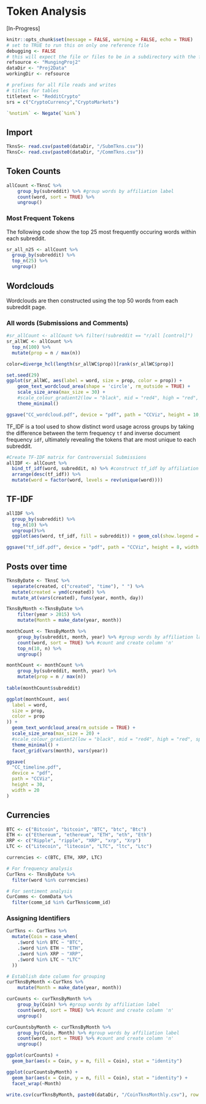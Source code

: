 # Token Analysis {#token-analysis}

[In-Progress]

```r
knitr::opts_chunk$set(message = FALSE, warning = FALSE, echo = TRUE)
# set to TRUE to run this on only one reference file
debugging <- FALSE
# this will expect the file or files to be in a subdirectory with the following name
refsource <- "MungingProj2"
dataDir <- "Proj2Data"
workingDir <- refsource

# prefixes for all File reads and writes
# titles for tables
titletext <- "RedditCrypto"
srs = c("CryptoCurrency","CryptoMarkets")

`%notin%` <- Negate(`%in%`)
```

## Import

```r
TknsS<- read.csv(paste0(dataDir, "/SubmTkns.csv")) 
TknsC<- read.csv(paste0(dataDir, "/CommTkns.csv"))
```

## Token Counts

```r
allCount <-TknsC %>%
    group_by(subreddit) %>% #group words by affiliation label
    count(word, sort = TRUE) %>%
    ungroup()
```


### Most Frequent Tokens

The following code show the top 25 most frequently occuring words within each subreddit.

```r
sr_all_n25 <- allCount %>% 
  group_by(subreddit) %>%
  top_n(25) %>%
  ungroup()
```

## Wordclouds

Wordclouds are then constructed using the top 50 words from each subreddit page.

### All words (Submissions and Comments)
```r
#sr_allCount <- allCount %>% filter(!subreddit == "r/all [control]")
sr_allWC <- allCount %>%
  top_n(100) %>%
  mutate(prop = n / max(n))

color=diverge_hcl(length(sr_allWC$prop))[rank(sr_allWC$prop)]
```


```r
set.seed(29)
ggplot(sr_allWC, aes(label = word, size = prop, color = prop)) +
    geom_text_wordcloud_area(shape = 'circle', rm_outside = TRUE) +
    scale_size_area(max_size = 30) +
    #scale_colour_gradient2(low = "black", mid = "red4", high = "red", space = "Lab", aesthetics = "color") +
    theme_minimal()

ggsave("CC_wordcloud.pdf", device = "pdf", path = "CCViz", height = 10, width = 16)
```


TF_IDF is a tool used to show distinct word usage across groups by taking the difference between the term frequency `tf` and inverse document frequency `idf`, ultimately revealing the tokens that are most unique to each subreddit.

```r
#Create TF-IDF matrix for Controversial Submissions
allIDF <- allCount %>%
  bind_tf_idf(word, subreddit, n) %>% #construct tf_idf by affiliation label
  arrange(desc(tf_idf)) %>% 
  mutate(word = factor(word, levels = rev(unique(word))))
```


## TF-IDF

```r
allIDF %>%
  group_by(subreddit) %>% 
  top_n(10) %>% 
  ungroup()%>%
  ggplot(aes(word, tf_idf, fill = subreddit)) + geom_col(show.legend = FALSE) + labs(x = NULL, y = "tf-idf") + facet_wrap(~subreddit, ncol = 2, scales = "free_y") + coord_flip() + theme(axis.text.x = element_text(angle = 45, hjust = 1))

ggsave("tf_idf.pdf", device = "pdf", path = "CCViz", height = 8, width = 6)
```


## Posts over time

```r
TknsByDate <- TknsC %>%
  separate(created, c("created", "time"), " ") %>%
  mutate(created = ymd(created)) %>%
  mutate_at(vars(created), funs(year, month, day))
```

```r
TknsByMonth <-TknsByDate %>%
    filter(year > 2015) %>%
    mutate(Month = make_date(year, month))

monthCount <- TknsByMonth %>%
    group_by(subreddit, month, year) %>% #group words by affiliation label
    count(word, sort = TRUE) %>% #count and create column 'n'
    top_n(10, n) %>%
    ungroup()

monthCount <- monthCount %>%
    group_by(subreddit, month, year) %>%
    mutate(prop = n / max(n))
    
table(monthCount$subreddit)
```

```r
ggplot(monthCount, aes(
  label = word,
  size = prop,
  color = prop
)) +
  geom_text_wordcloud_area(rm_outside = TRUE) +
  scale_size_area(max_size = 20) +
  #scale_colour_gradient2(low = "black", mid = "red4", high = "red", space = "Lab", aesthetics = "color") +
  theme_minimal() +
  facet_grid(vars(month), vars(year))

ggsave(
  "CC_timeline.pdf",
  device = "pdf",
  path = "CCViz",
  height = 30,
  width = 20
)
```


## Currencies

```r
BTC <- c("Bitcoin", "bitcoin", "BTC", "btc", "Btc")
ETH <- c("Ethereum", "ethereum", "ETH", "eth", "Eth")
XRP <- c("Ripple", "ripple", "XRP", "xrp", "Xrp")
LTC <- c("Litecoin", "litecoin", "LTC", "ltc", "Ltc")

currencies <- c(BTC, ETH, XRP, LTC)

# For frequency analysis
CurTkns <- TknsByDate %>%
  filter(word %in% currencies)

# For sentiment analysis
CurComms <- CommData %>%
  filter(comm_id %in% CurTkns$comm_id)
```

### Assigning Identifiers

```r
CurTkns <- CurTkns %>%
  mutate(Coin = case_when(
    .$word %in% BTC ~ "BTC",
    .$word %in% ETH ~ "ETH",
    .$word %in% XRP ~ "XRP",
    .$word %in% LTC ~ "LTC"
  ))
```


```r
# Establish date column for grouping
curTknsByMonth <-CurTkns %>%
    mutate(Month = make_date(year, month))

curCounts <- curTknsByMonth %>%
    group_by(Coin) %>% #group words by affiliation label
    count(word, sort = TRUE) %>% #count and create column 'n'
    ungroup()

curCountsbyMonth <- curTknsByMonth %>%
    group_by(Coin, Month) %>% #group words by affiliation label
    count(word, sort = TRUE) %>% #count and create column 'n'
    ungroup()
```

```r
ggplot(curCounts) +
  geom_bar(aes(x = Coin, y = n, fill = Coin), stat = "identity")
```


```r
ggplot(curCountsbyMonth) +
  geom_bar(aes(x = Coin, y = n, fill = Coin), stat = "identity") +
  facet_wrap(~Month)
```

```r
write.csv(curTknsByMonth, paste0(dataDir, "/CoinTknsMonthly.csv"), row.names = FALSE)
```

